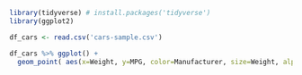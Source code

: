 ```r
library(tidyverse) # install.packages('tidyverse')
library(ggplot2)

df_cars <- read.csv('cars-sample.csv')

df_cars %>% ggplot() + 
  geom_point( aes(x=Weight, y=MPG, color=Manufacturer, size=Weight, alpha = 0.5))
```


